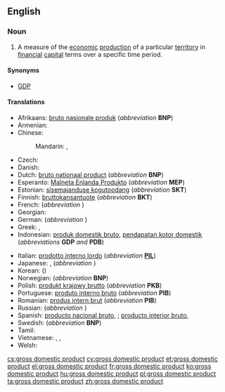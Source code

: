 ==English==
{{wikipedia}}

===Noun===
{{en-noun|head=[[gross]] [[domestic]] [[product]]|-|s}}

# {{economics}} A measure of the [[economic]] [[production]] of a particular [[territory]] in [[financial]] [[capital]] terms over a specific time period.

====Synonyms====
* [[GDP]]

====Translations====
{{trans-top|economic production of a particular territory}}
* Afrikaans: [[bruto nasionale produk]] (''abbreviation'' '''BNP''')
* Armenian: {{t-|hy|համախառն ներքին արդյունք|tr=hamaxaṙn nerkʿin ardyunkʿ|sc=Armn}}
* Chinese:
*: Mandarin: {{t|cmn|國內生產總值|sc=Hani}}, {{t|cmn|国内生产总值|tr=guónèi shēngchǎn zǒngzhí|sc=Hani}}
* Czech: {{t+|cs|hrubý domácí produkt|m}}
* Danish: {{t-|da|BNI per indbygger}}
* Dutch: [[bruto nationaal product]] (''abbreviation'' '''BNP''')
* Esperanto: [[Malneta Enlanda Produkto]] (''abbreviation'' '''MEP''')
* Estonian: [[sisemajanduse kogutoodang]] (''abbreviation'' '''SKT''')
* Finnish: [[bruttokansantuote]] (''abbreviation'' '''BKT''')
* French: {{t-|fr|produit intérieur brut|m}} (''abbreviation'' {{t+|fr|PIB|m}})
* Georgian: {{t-|ka|მთლიანი შიდა პროდუქტი|tr=mt'liani šida produk'ti|sc=Geor}}
* German: {{t+|de|Bruttoinlandsprodukt|n}} (''abbreviation'' {{t+|de|BIP|n}})
* Greek: {{t-|el|ακαθάριστο εγχώριο προϊόν|n|tr=akatháristo enchório proïón|sc=Grek}}, {{t+|el|ΑΕΠ|tr=AEP|sc=Grek}}
* Indonesian: [[produk domestik bruto]], [[pendapatan kotor domestik]] (''abbreviations'' '''GDP''' ''and'' '''PDB''')
{{trans-mid}}
* Italian: [[prodotto interno lordo]]  {{m}} (''abbreviation'' '''[[PIL]]''')
* Japanese: {{t-|ja|ジーディーピー|tr=jīdīpī|sc=Jpan}}, {{t+|ja|国内総生産|tr=(こくないそうせいさん, kokunai-sōseisan|sc=Jpan}} (''abbreviation'' {{t-|ja|ＧＤＰ|sc=Jpan}})
* Korean: {{t-|ko|국내 총생산|tr=guk-nae chong-saeng-san|sc=Kore}} ({{t-|ko|國內總生産|sc=Kore}})
* Norwegian: {{t-|no|brutto nasjonalprodukt}} (''abbreviation'' '''BNP''')
* Polish: [[produkt krajowy brutto]] (''abbreviation'' '''PKB''')
* Portuguese: [[produto interno bruto]] (''abbreviation'' '''PIB''')
* Romanian: [[produs intern brut]] (''abbreviation'' '''PIB''')
* Russian: {{t+|ru|валовой внутренний продукт|m|tr=valovój vnútrennij prodúkt|sc=Cyrl}} (''abbreviation'' {{t+|ru|ВВП|m|tr=ve-ve-pé|sc=Cyrl}})
* Spanish: [[producto nacional bruto]], {{qualifier|abbreviation}} {{t-|es|PNB}}; [[producto interior bruto]], {{qualifier|abbreviation}} {{t+|es|PIB}}
* Swedish: {{t+|sv|bruttonationalprodukt}} (''abbreviation'' '''BNP''')
* Tamil: {{t-|ta|மொத்த உள்நாட்டு உற்பத்தி}}
* Vietnamese: {{t-|vi|tổng sản phẩm nội địa}}, {{t-|vi|tổng sản phẩm quốc nội}}, {{t+|vi|GDP}}
* Welsh: {{t+|cy|cynnyrch mewnwladol crynswth|m}}
{{trans-bottom}}

[[cs:gross domestic product]]
[[cy:gross domestic product]]
[[et:gross domestic product]]
[[el:gross domestic product]]
[[fr:gross domestic product]]
[[ko:gross domestic product]]
[[hu:gross domestic product]]
[[pl:gross domestic product]]
[[ta:gross domestic product]]
[[zh:gross domestic product]]